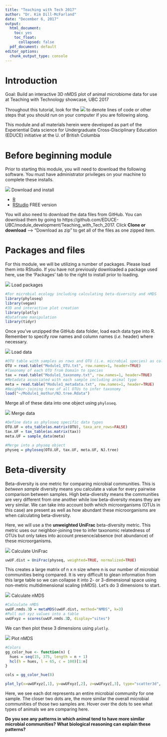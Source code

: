 ```yaml
---
title: "Teaching with Tech 2017"
author: "Dr. Kim Dill-McFarland"
date: "December 6, 2017"
output:
  html_document: 
    toc: yes
    toc_float: 
      collapsed: false
  pdf_document: default
editor_options: 
  chunk_output_type: console
---
```


# Introduction

Goal: Build an interactive 3D nMDS plot of animal microbiome data for use at Teaching with Technology showcase, UBC 2017

Throughout this tutorial, look for the ![](thunderbird.png) to denote lines of code or other steps that you should run on your computer if you are following along.

This module and all materials herein were developed as part of the 
Experiential Data science for Undergraduate Cross-Disciplinary Education (EDUCE) initiative at the U. of British Columbia

# Before beginning module

Prior to starting this module, you will need to download the following software. You must have administrator privileges on your machine to complete these installs.

![](thunderbird.png) Download and install

* [R](http://cran.stat.sfu.ca/)
* [RStudio](https://www.rstudio.com/products/rstudio/download/) FREE version

You will also need to download the data files from GitHub. You can download them by going to https://github.com/EDUCE-UBC/module_development/Teaching_with_Tech_2017. Click **Clone or download** -->  "Download as zip" to get all of the files as one zipped item.

# Packages and files

For this module, we will be utilizing a number of packages. Please load them into RStudio. If you have not previously downloaded a package used here, use the 'Packages' tab to the right to install prior to loading.

![](thunderbird.png) Load packages
```r
#For microbial ecology including calculating beta-diversity and nMDS
library(phyloseq)
library(vegan)
#3D and interactive plot creation
library(plotly)
#Dataframe manipulation
library(tidyr)
```

Once you've unzipped the GitHub data folder, load each data type into R. Remember to specify row names and column names (*i.e.* header) where necessary.

![](thunderbird.png) Load data
```r
#OTU table with samples as rows and OTU (i.e. microbial species) as columns
OTU = read.table("Module1_OTU.txt", row.names=1, header=TRUE)
#Taxonomy of each OTU from Domain to species
tax = read.table("Module1_taxonomy.txt", row.names=1, header=TRUE)
#Metadata associated with each sample including animal type
meta = read.table("Module1_metadata.txt", row.names=1, header=TRUE)
#Neighbor-joining tree of all OTUs to infer taxonomy
load("~/Module1_mothur/NJ.tree.Rdata")
```

Merge all of these data into one object using `phyloseq`.

![](thunderbird.png) Merge data
```r
#Define data as phyloseq specific data types
OTU.UF = otu_table(as.matrix(OTU), taxa_are_rows=FALSE)
tax.UF = tax_table(as.matrix(tax))
meta.UF = sample_data(meta)

#Merge into a physeq object
physeq = phyloseq(OTU.UF, tax.UF, meta.UF, NJ.tree)
```

# Beta-diversity

Beta-diversity is one metric for comparing microbial communities. This is *between sample* diversity means you calculate a value for every pairwise comparison between samples. High beta-diversity means the communities are very different from one another while low beta-diversity means they are very similar. We can take into account both which microorganisms (OTUs in this case) are present as well as how abundant these microorganisms are when calculating beta-diversity.

Here, we will use a the **unweighted UniFrac** beta-diversity metric. This metric uses our neighbor-joining tree to infer taxonomic relatedness of OTUs but only takes into account presence/absence (not abundance) of these microorganisms.

![](thunderbird.png) Calculate UniFrac
```r
uwUF.dist = UniFrac(physeq, weighted=TRUE, normalized=TRUE)
```

This creates a large matrix of n x n size where n is our number of microbial communities being compared. It is very difficult to glean information from this large table so we can collapse it into 2- or 3-dimensional space using non-metric multidimensional scaling (nMDS). Let's do 3 dimensions to start.

![](thunderbird.png) Calculate nMDS
```r
#Calculate nMDS
uwUF.nmds.3D = metaMDS(uwUF.dist, method="NMDS", k=3)
#Pull out xyz values into a table
uwUFxyz = scores(uwUF.nmds.3D, display="sites")
```

We can then plot these 3 dimensions using `plotly`.

![](thunderbird.png) Plot nMDS
```r
#Colors
gg_color_hue <- function(n) {
  hues = seq(15, 375, length = n + 1)
  hcl(h = hues, l = 65, c = 100)[1:n]
}

cols = gg_color_hue(8)

plot_ly(x=uwUFxyz[,1], y=uwUFxyz[,2], z=uwUFxyz[,3], type="scatter3d", mode="markers", color=meta$Animal, colors=cols,  text=~paste('Animal: ', meta$Animal, '</br> Individual: ', meta$Individual)) %>% layout(showlegend = FALSE)
```

Here, we see each dot represents an entire microbial community for one sample. The closer two dots are, the more similar the overall microbial communities of those two samples are. Hover over the dots to see what types of animals we are comparing here.

**Do you see any patterns in which animal tend to have more similar microbial communities? What biological reasoning can explain these patterns?**